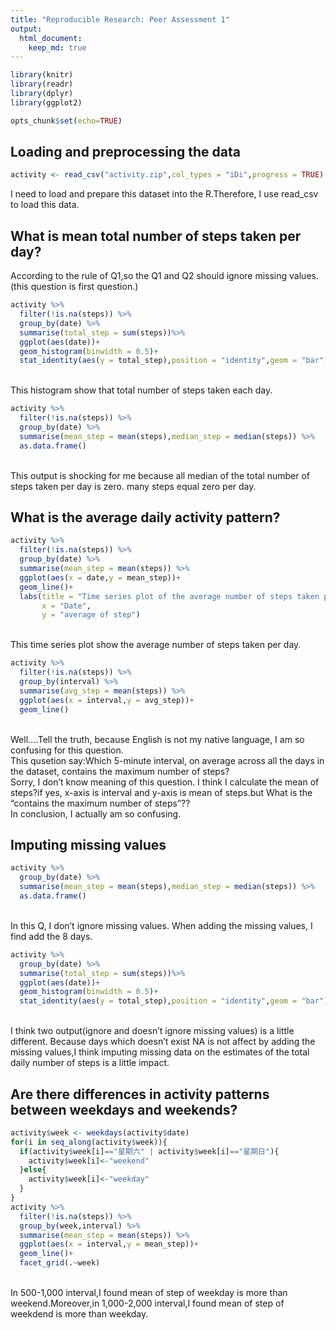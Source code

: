 ```yaml
---
title: "Reproducible Research: Peer Assessment 1"
output: 
  html_document:
    keep_md: true
---
```

```r
library(knitr)
library(readr)
library(dplyr)
library(ggplot2)
```

```r
opts_chunk$set(echo=TRUE)
```

## Loading and preprocessing the data
```r
activity <- read_csv("activity.zip",col_types = "iDi",progress = TRUE)
```
I need to load and prepare this dataset into the R.Therefore, I use read_csv to load this
data.<br>

## What is mean total number of steps taken per day?
According to the rule of Q1,so the Q1 and Q2 should ignore missing values.<br>
(this question is first question.)<br>
```r
activity %>% 
  filter(!is.na(steps)) %>%
  group_by(date) %>%
  summarise(total_step = sum(steps))%>%
  ggplot(aes(date))+
  geom_histogram(binwidth = 0.5)+
  stat_identity(aes(y = total_step),position = "identity",geom = "bar")
```
<br>
This histogram show that total number of steps taken each day.<br>

```r
activity %>% 
  filter(!is.na(steps)) %>%
  group_by(date) %>%
  summarise(mean_step = mean(steps),median_step = median(steps)) %>%
  as.data.frame()
```
<br>
This output is shocking for me because all median of the total number of steps taken per day is zero. many steps equal zero per day.

## What is the average daily activity pattern?
```r
activity %>% 
  filter(!is.na(steps)) %>%
  group_by(date) %>%
  summarise(mean_step = mean(steps)) %>%
  ggplot(aes(x = date,y = mean_step))+
  geom_line()+
  labs(title = "Time series plot of the average number of steps taken per day",
       x = "Date",
       y = "average of step")
```
<br>
This time series plot show the average number of steps taken per day.<br>

```r
activity %>% 
  filter(!is.na(steps)) %>%
  group_by(interval) %>%
  summarise(avg_step = mean(steps)) %>%
  ggplot(aes(x = interval,y = avg_step))+
  geom_line()
```
<br>
Well....Tell the truth, because English is not my native language, I am so confusing for this question.<br>
This qusetion say:Which 5-minute interval, on average across all the days in the dataset, contains the maximum number of steps?<br>
Sorry, I don't know meaning of this question. I think I calculate the mean of steps?if yes,
x-axis is interval and y-axis is mean of steps.but What is the "contains the maximum number of steps"??<br>
In conclusion, I actually am so confusing.


## Imputing missing values
```r
activity %>% 
  group_by(date) %>%
  summarise(mean_step = mean(steps),median_step = median(steps)) %>%
  as.data.frame()
```
<br>
In this Q, I don't ignore missing values.
When adding the missing values, I find add the 8 days.
<br>
```r
activity %>% 
  group_by(date) %>%
  summarise(total_step = sum(steps))%>%
  ggplot(aes(date))+
  geom_histogram(binwidth = 0.5)+
  stat_identity(aes(y = total_step),position = "identity",geom = "bar")
```
<br>I think two output(ignore and doesn't ignore missing values) is a little different.
Because days which doesn't exist NA is not affect by adding the missing values,I think
imputing missing data on the estimates of the total daily number of steps is a little
impact.<br>


## Are there differences in activity patterns between weekdays and weekends?
```r
activity$week <- weekdays(activity$date)
for(i in seq_along(activity$week)){
  if(activity$week[i]=="星期六" | activity$week[i]=="星期日"){
    activity$week[i]<-"weekend"
  }else{
    activity$week[i]<-"weekday"
  }
}
activity %>%
  filter(!is.na(steps)) %>%
  group_by(week,interval) %>%
  summarise(mean_step = mean(steps)) %>%
  ggplot(aes(x = interval,y = mean_step))+
  geom_line()+
  facet_grid(.~week)
```
<br>In 500-1,000 interval,I found mean of step of weekday is more than weekend.Moreover,in 1,000-2,000 interval,I found mean of step of weekdend is more than weekday.

